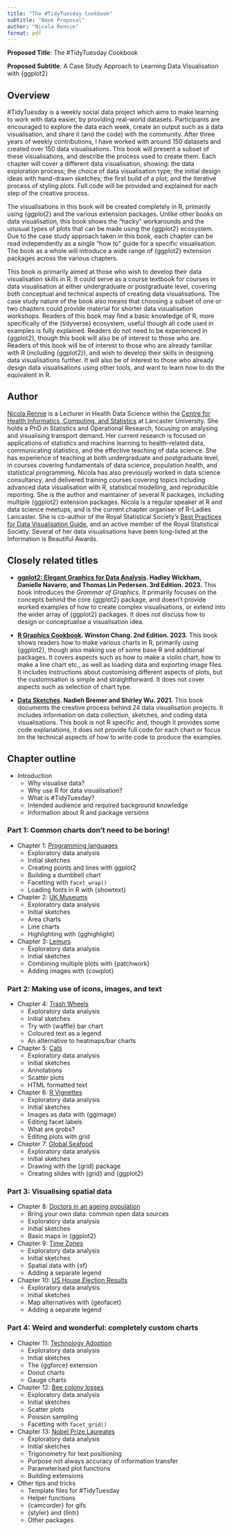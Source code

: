 ```yaml
---
title: "The #TidyTuesday Cookbook"
subtitle: "Book Proposal"
author: "Nicola Rennie"
format: pdf
---
```


**Proposed Title**: The #TidyTuesday Cookbook

**Proposed Subtitle**: A Case Study Approach to Learning Data Visualisation with {ggplot2}

## Overview

#TidyTuesday is a weekly social data project which aims to make learning to work with data easier, by providing real-world datasets. Participants are encouraged to explore the data each week, create an output such as a data visualisation, and share it (and the code) with the community. After three years of weekly contributions, I have worked with around 150 datasets and created over 150 data visualisations. This book will present a subset of these visualisations, and describe the process used to create them. Each chapter will cover a different data visualisation, showing: the data exploration process; the choice of data visualisation type; the initial design ideas with hand-drawn sketches; the first build of a plot; and the iterative process of styling plots. Full code will be provided and explained for each step of the creative process.

The visualisations in this book will be created completely in R, primarily using {ggplot2} and the various extension packages. Unlike other books on data visualisation, this book shows the "hacky" workarounds and the unusual types of plots that can be made using the {ggplot2} ecosystem. Due to the case study approach taken in this book, each chapter can be read independently as a single "how to" guide for a specific visualisation. The book as a whole will introduce a wide range of {ggplot2} extension packages across the various chapters.

This book is primarily aimed at those who wish to develop their data visualisation skills in R. It could serve as a course textbook for courses in data visualisation at either undergraduate or postgraduate level, covering both conceptual and technical aspects of creating data visualisations. The case study nature of the book also means that choosing a subset of one or two chapters could provide material for shorter data visualisation workshops. Readers of this book may find a basic knowledge of R, more specifically of the {tidyverse} ecosystem, useful though all code used in examples is fully explained. Readers do not need to be experienced in {ggplot2}, though this book will also be of interest to those who are. Readers of this book will be of interest to those who are already familiar with R (including {ggplot2}), and wish to develop their skills in designing data visualisations further. It will also be of interest to those who already design data visualisations using other tools, and want to learn how to do the equivalent in R.


## Author

[Nicola Rennie](https://nrennie.rbind.io/) is a Lecturer in Health Data Science within the [Centre for Health Informatics, Computing, and Statistics](https://chicas.lancaster-university.uk/index.html) at Lancaster University. She holds a PhD in Statistics and Operational Research, focusing on analysing and visualising transport demand. Her current research is focused on applications of statistics and machine learning to health-related data, communicating statistics, and the effective teaching of data science. She has experience of teaching at both undergraduate and postgraduate level, in courses covering fundamentals of data science, population health, and statistical programming. Nicola has also previously worked in data science consultancy, and delivered training courses covering topics including advanced data visualisation with R, statistical modelling, and reproducible reporting. She is the author and maintainer of several R packages, including multiple {ggplot2} extension packages. Nicola is a regular speaker at R and data science meetups, and is the current chapter organiser of R-Ladies Lancaster. She is co-author of the Royal Statistical Society's [Best Practices for Data Visualisation Guide](https://royal-statistical-society.github.io/datavisguide/), and an active member of the Royal Statistical Society. Several of her data visualisations have been long-listed at the Information is Beautiful Awards.


## Closely related titles

* **[ggplot2: Elegant Graphics for Data Analysis](https://ggplot2-book.org/). Hadley Wickham, Danielle Navarro, and Thomas Lin Pedersen. 3rd Edition. 2023.**
This book introduces the *Grammar of Graphics*. It primarily focuses on the concepts behind the core {ggplot2} package, and doesn't provide worked examples of how to create complex visualisations, or extend into the wider array of {ggplot2} packages. It does not discuss how to design or conceptualise a visualisation idea.

* **[R Graphics Cookbook](https://r-graphics.org/). Winston Chang. 2nd Edition. 2023.** This book shows readers how to make various charts in R, primarily using {ggplot2}, though also making use of some base R and additional packages. It covers aspects such as how to make a violin chart, how to make a line chart etc., as well as loading data and exporting image files. It includes instructions about customising different aspects of plots, but the customisation is simple and straightforward. It does not cover aspects such as selection of chart type.

* **[Data Sketches](https://www.datasketch.es/). Nadieh Bremer and Shirley Wu. 2021.**
This book documents the creative process behind 24 data visualisation projects. It includes information on data collection, sketches, and coding data visualisations. This book is not R specific and, though it provides some code explanations, it does not provide full code for each chart or focus on the technical aspects of how to write code to produce the examples.


## Chapter outline

* Introduction
  * Why visualise data?
  * Why use R for data visualisation?
  * What is #TidyTuesday?
  * Intended audience and required background knowledge
  * Information about R and package versions
  
### Part 1: Common charts don't need to be boring!

* Chapter 1: [Programming languages](https://github.com/nrennie/tidytuesday/tree/main/2023/2023-03-21)
  * Exploratory data analysis
  * Initial sketches
  * Creating points and lines with ggplot2
  * Building a dumbbell chart
  * Facetting with `facet_wrap()`
  * Loading fonts in R with {showtext}

* Chapter 2: [UK Museums](https://github.com/nrennie/tidytuesday/tree/main/2022/2022-11-22)
  * Exploratory data analysis
  * Initial sketches
  * Area charts
  * Line charts
  * Highlighting with {gghighlight}
  
* Chapter 3: [Lemurs](https://github.com/nrennie/tidytuesday/tree/main/2021/24-08-2021)
  * Exploratory data analysis
  * Initial sketches
  * Combining multiple plots with {patchwork}
  * Adding images with {cowplot}

### Part 2: Making use of icons, images, and text

* Chapter 4: [Trash Wheels](https://github.com/nrennie/tidytuesday/tree/main/2024/2024-03-05)
  * Exploratory data analysis
  * Initial sketches
  * Try with {waffle} bar chart
  * Coloured text as a legend
  * An alternative to heatmaps/bar charts
  
* Chapter 5: [Cats](https://github.com/nrennie/tidytuesday/tree/main/2023/2023-01-31)
  * Exploratory data analysis
  * Initial sketches
  * Annotations
  * Scatter plots
  * HTML formatted text
  
* Chapter 6: [R Vignettes](https://github.com/nrennie/tidytuesday/tree/main/2022/2022-03-15)
  * Exploratory data analysis
  * Initial sketches
  * Images as data with {ggimage}
  * Editing facet labels
  * What are grobs?
  * Editing plots with grid
  
* Chapter 7: [Global Seafood](https://github.com/nrennie/tidytuesday/tree/main/2021/12-10-2021)
  * Exploratory data analysis
  * Initial sketches
  * Drawing with the {grid} package
  * Creating slides with {grid} and {ggplot2}
  
### Part 3: Visualising spatial data

* Chapter 8: [Doctors in an ageing population](https://github.com/nrennie/tidytuesday/tree/main/2023/2023-01-03)
  * Bring your own data: common open data sources
  * Exploratory data analysis
  * Initial sketches
  * Basic maps in {ggplot2}

* Chapter 9: [Time Zones](https://github.com/nrennie/tidytuesday/tree/main/2023/2023-03-28/20230328.R)
  * Exploratory data analysis
  * Initial sketches
  * Spatial data with {sf}
  * Adding a separate legend

* Chapter 10: [US House Election Results](https://github.com/nrennie/tidytuesday/tree/main/2023/2023-11-07)
  * Exploratory data analysis
  * Initial sketches
  * Map alternatives with {geofacet}
  * Adding a separate legend

### Part 4: Weird and wonderful: completely custom charts

* Chapter 11: [Technology Adoption](https://github.com/nrennie/tidytuesday/tree/main/2022/2022-07-19)
  * Exploratory data analysis
  * Initial sketches
  * The {ggforce} extension
  * Donut charts
  * Gauge charts
  
* Chapter 12: [Bee colony losses](https://github.com/nrennie/tidytuesday/tree/main/2022/2022-01-11)
  * Exploratory data analysis
  * Initial sketches
  * Scatter plots
  * Poisson sampling
  * Facetting with `facet_grid()`
  
* Chapter 13: [Nobel Prize Laureates](https://github.com/nrennie/data-viz-projects/tree/main/Nobel%20Prize%20Laureates)
  * Exploratory data analysis
  * Initial sketches
  * Trigonometry for text positioning
  * Purpose not always accuracy of information transfer
  * Parameterised plot functions
  * Building extensions
  
* Other tips and tricks
  * Template files for #TidyTuesday
  * Helper functions
  * {camcorder} for gifs
  * {styler} and {lintr}
  * Other packages
